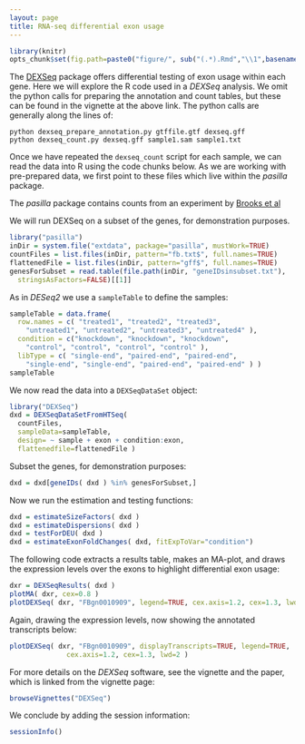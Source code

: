 ```yaml
---
layout: page
title: RNA-seq differential exon usage
---
```


```r
library(knitr)
opts_chunk$set(fig.path=paste0("figure/", sub("(.*).Rmd","\\1",basename(knitr:::knit_concord$get('infile'))), "-"))
```

The [DEXSeq](http://bioconductor.org/packages/release/bioc/html/DEXSeq.html) package offers differential testing of exon usage within each gene. Here we will explore the R code used in a *DEXSeq* analysis. We omit the python calls for preparing the annotation and count tables, but these can be found in the vignette at the above link. The python calls are generally along the lines of:

```
python dexseq_prepare_annotation.py gtffile.gtf dexseq.gff
python dexseq_count.py dexseq.gff sample1.sam sample1.txt
```

Once we have repeated the `dexseq_count` script for each sample, we can read the data into R using the code chunks below. As we are working with pre-prepared data, we first point to these files which live within the *pasilla* package. 

The *pasilla* package contains counts from an experiment by [Brooks et al](http://www.ncbi.nlm.nih.gov/pmc/articles/PMC3032923/)

We will run DEXSeq on a subset of the genes, for demonstration purposes.

```r
library("pasilla")
inDir = system.file("extdata", package="pasilla", mustWork=TRUE)
countFiles = list.files(inDir, pattern="fb.txt$", full.names=TRUE)
flattenedFile = list.files(inDir, pattern="gff$", full.names=TRUE)
genesForSubset = read.table(file.path(inDir, "geneIDsinsubset.txt"),
  stringsAsFactors=FALSE)[[1]]
```

As in *DESeq2* we use a `sampleTable` to define the samples:

```r
sampleTable = data.frame(
  row.names = c( "treated1", "treated2", "treated3",
    "untreated1", "untreated2", "untreated3", "untreated4" ),
  condition = c("knockdown", "knockdown", "knockdown",
    "control", "control", "control", "control" ),
  libType = c( "single-end", "paired-end", "paired-end",
    "single-end", "single-end", "paired-end", "paired-end" ) )
sampleTable
```

We now read the data into a `DEXSeqDataSet` object:

```r
library("DEXSeq")
dxd = DEXSeqDataSetFromHTSeq(
  countFiles,
  sampleData=sampleTable,
  design= ~ sample + exon + condition:exon,
  flattenedfile=flattenedFile )
```

Subset the genes, for demonstration purposes:

```r
dxd = dxd[geneIDs( dxd ) %in% genesForSubset,]
```

Now we run the estimation and testing functions:

```r
dxd = estimateSizeFactors( dxd )
dxd = estimateDispersions( dxd )
dxd = testForDEU( dxd )
dxd = estimateExonFoldChanges( dxd, fitExpToVar="condition")
```

The following code extracts a results table, makes an MA-plot, and draws the expression levels over the exons to highlight differential exon usage:

```r
dxr = DEXSeqResults( dxd )
plotMA( dxr, cex=0.8 )
plotDEXSeq( dxr, "FBgn0010909", legend=TRUE, cex.axis=1.2, cex=1.3, lwd=2 )
```

Again, drawing the expression levels, now showing the annotated transcripts below:

```r
plotDEXSeq( dxr, "FBgn0010909", displayTranscripts=TRUE, legend=TRUE,
              cex.axis=1.2, cex=1.3, lwd=2 )
```

For more details on the *DEXSeq* software, see the vignette and the paper, which is linked from the vignette page:

```r
browseVignettes("DEXSeq")
```

We conclude by adding the session information:

```r
sessionInfo()
```

